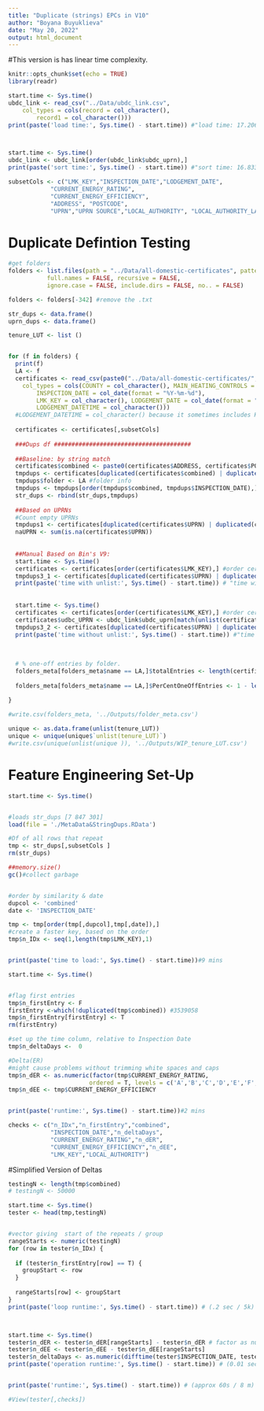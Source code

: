 ```yaml
---
title: "Duplicate (strings) EPCs in V10"
author: "Boyana Buyuklieva"
date: "May 20, 2022"
output: html_document
---
```


#This version is has linear time complexity. 

```r
knitr::opts_chunk$set(echo = TRUE)
library(readr)

start.time <- Sys.time()
ubdc_link <- read_csv("../Data/ubdc_link.csv", 
    col_types = cols(record = col_character(), 
        record1 = col_character()))
print(paste('load time:', Sys.time() - start.time)) #"load time: 17.206854279836"



start.time <- Sys.time()
ubdc_link <- ubdc_link[order(ubdc_link$ubdc_uprn),]  
print(paste('sort time:', Sys.time() - start.time)) #"sort time: 16.833909034729"
```



```r
subsetCols <- c("LMK_KEY","INSPECTION_DATE","LODGEMENT_DATE",
            "CURRENT_ENERGY_RATING",
            "CURRENT_ENERGY_EFFICIENCY",
            "ADDRESS", "POSTCODE",
            "UPRN","UPRN SOURCE","LOCAL_AUTHORITY", "LOCAL_AUTHORITY_LABEL","POSTTOWN","CONSTITUENCY_LABEL")
```


# Duplicate Defintion Testing

```r
#get folders
folders <- list.files(path = "../Data/all-domestic-certificates", pattern = NULL, all.files = FALSE,
           full.names = FALSE, recursive = FALSE,
           ignore.case = FALSE, include.dirs = FALSE, no.. = FALSE)

folders <- folders[-342] #remove the .txt
```


```r
str_dups <- data.frame()
uprn_dups <- data.frame()

tenure_LUT <- list ()


for (f in folders) {
  print(f)
  LA <- f
  certificates <- read_csv(paste0("../Data/all-domestic-certificates/",LA,"/certificates.csv"), 
    col_types = cols(COUNTY = col_character(), MAIN_HEATING_CONTROLS = col_character(),
        INSPECTION_DATE = col_date(format = "%Y-%m-%d"), 
        LMK_KEY = col_character(), LODGEMENT_DATE = col_date(format = "%Y-%m-%d"), 
        LODGEMENT_DATETIME = col_character()))
  #LODGEMENT_DATETIME = col_character() because it sometimes includes H:M:S
  
  certificates <- certificates[,subsetCols]
  
  ###Dups df #######################################
  
  ##Baseline: by string match
  certificates$combined <- paste0(certificates$ADDRESS, certificates$POSTCODE) #measure of repeat entry here
  tmpdups <- certificates[duplicated(certificates$combined) | duplicated(certificates$combined, fromLast = TRUE),]
  tmpdups$folder <- LA #folder info
  tmpdups <- tmpdups[order(tmpdups$combined, tmpdups$INSPECTION_DATE),]
  str_dups <- rbind(str_dups,tmpdups)
  
  ##Based on UPRNs
  #Count empty UPRNs
  tmpdups1 <- certificates[duplicated(certificates$UPRN) | duplicated(certificates$UPRN, fromLast = TRUE),]
  naUPRN <- sum(is.na(certificates$UPRN))
  
  
  ##Manual Based on Bin's V9:
  start.time <- Sys.time()
  certificates <- certificates[order(certificates$LMK_KEY),] #order certificates as the LUT
  tmpdups3_1 <- certificates[duplicated(certificates$UPRN) | duplicated(certificates$UPRN, fromLast = TRUE),]
  print(paste('time with unlist:', Sys.time() - start.time)) # "time with unlist: 12.073844909668"
  
  
  start.time <- Sys.time()
  certificates <- certificates[order(certificates$LMK_KEY),] #order certificates as the LUT
  certificates$udbc_UPRN <- ubdc_link$ubdc_uprn[match(unlist(certificates$LMK_KEY), ubdc_link$lmk_key)]
  tmpdups3_2 <- certificates[duplicated(certificates$UPRN) | duplicated(certificates$UPRN, fromLast = TRUE),]
  print(paste('time without unlist:', Sys.time() - start.time)) #"time without unlist: 5.79278898239136"
  
  
  
  # % one-off entries by folder.
  folders_meta[folders_meta$name == LA,]$totalEntries <- length(certificates$LMK_KEY) #denominator
  
  folders_meta[folders_meta$name == LA,]$PerCentOneOffEntries <- 1 - length(tmpdups$LMK_KEY)/length(certificates$LMK_KEY) 
  
}

#write.csv(folders_meta, '../Outputs/folder_meta.csv')

unique <- as.data.frame(unlist(tenure_LUT))
unique <- unique(unique$`unlist(tenure_LUT)`)
#write.csv(unique(unlist(unique )), '../Outputs/WIP_tenure_LUT.csv')
```









# Feature Engineering Set-Up

```r
start.time <- Sys.time()


#loads str_dups [7 847 301]
load(file = './MetaData&StringDups.RData')

#Df of all rows that repeat
tmp <- str_dups[,subsetCols ]
rm(str_dups)

##memory.size()
gc()#collect garbage 


#order by similarity & date
dupcol <- 'combined'
date <- 'INSPECTION_DATE'

tmp <- tmp[order(tmp[,dupcol],tmp[,date]),]
#create a faster key, based on the order
tmp$n_IDx <- seq(1,length(tmp$LMK_KEY),1)


print(paste('time to load:', Sys.time() - start.time))#9 mins
```

```r
start.time <- Sys.time()


#flag first entries   
tmp$n_firstEntry <- F
firstEntry <-which(!duplicated(tmp$combined)) #3539058
tmp$n_firstEntry[firstEntry] <- T 
rm(firstEntry)

#set up the time column, relative to Inspection Date
tmp$n_deltaDays <-  0

#Delta(ER)
#might cause problems without trimming white spaces and caps
tmp$n_dER <- as.numeric(factor(tmp$CURRENT_ENERGY_RATING, 
                       ordered = T, levels = c('A','B','C','D','E','F','G')))
tmp$n_dEE <- tmp$CURRENT_ENERGY_EFFICIENCY


print(paste('runtime:', Sys.time() - start.time))#2 mins
```

```r
checks <- c("n_IDx","n_firstEntry","combined",
            "INSPECTION_DATE","n_deltaDays",
            "CURRENT_ENERGY_RATING","n_dER",
            "CURRENT_ENERGY_EFFICIENCY","n_dEE",
            "LMK_KEY","LOCAL_AUTHORITY")
```




#Simplified Version of Deltas

```r

testingN <- length(tmp$combined)
# testingN <- 50000

start.time <- Sys.time()
tester <- head(tmp,testingN)


#vector giving  start of the repeats / group 
rangeStarts <- numeric(testingN)
for (row in tester$n_IDx) {
  
  if (tester$n_firstEntry[row] == T) {
    groupStart <- row
  }
  
  rangeStarts[row] <- groupStart
} 
print(paste('loop runtime:', Sys.time() - start.time)) # (.2 sec / 5k)  (20s / 8M)



start.time <- Sys.time()
tester$n_dER <- tester$n_dER[rangeStarts] - tester$n_dER # factor as numbers
tester$n_dEE <- tester$n_dEE - tester$n_dEE[rangeStarts]
tester$n_deltaDays <- as.numeric(difftime(tester$INSPECTION_DATE, tester$INSPECTION_DATE[rangeStarts], units = c("days"))) 
print(paste('operation runtime:', Sys.time() - start.time)) # (0.01 sec / 5k) (.5 / 8M)


print(paste('runtime:', Sys.time() - start.time)) # (approx 60s / 8 m)

#View(tester[,checks])

```



